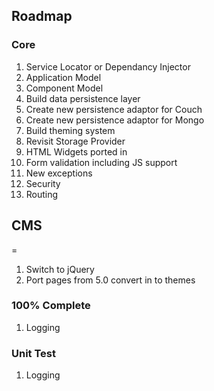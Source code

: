 == Roadmap ==

=== Core ===
# Service Locator or Dependancy Injector
# Application Model
# Component Model
# Build data persistence layer
# Create new persistence adaptor for Couch
# Create new persistence adaptor for Mongo
# Build theming system
# Revisit Storage Provider
# HTML Widgets ported in
# Form validation including JS support
# New exceptions
# Security
# Routing

== CMS ===
# Switch to jQuery
# Port pages from 5.0 convert in to themes

 
=== 100% Complete ===
# Logging 

=== Unit Test ===
# Logging

